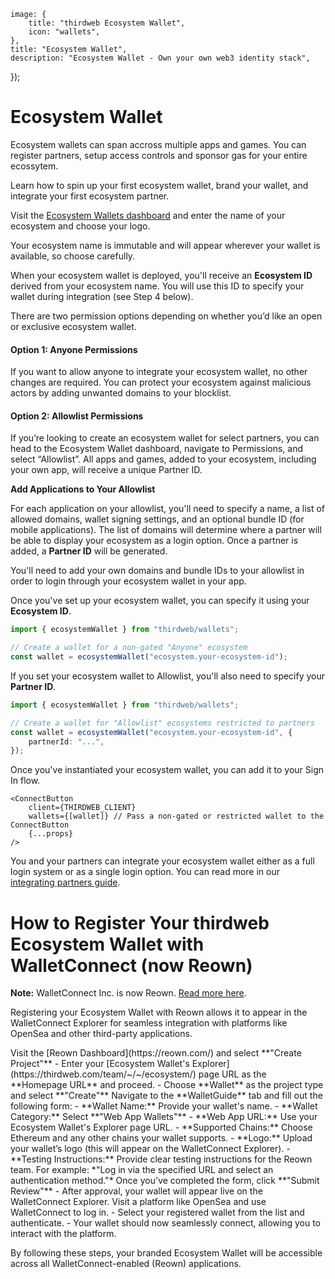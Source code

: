
	image: {
		title: "thirdweb Ecosystem Wallet",
		icon: "wallets",
	},
	title: "Ecosystem Wallet",
	description: "Ecosystem Wallet - Own your own web3 identity stack",
});

# Ecosystem Wallet

Ecosystem wallets can span accross multiple apps and games. You can register partners, setup access controls and sponsor gas for your entire ecossytem.

 Learn how to spin up your first ecosystem wallet, brand your wallet, and integrate your first ecosystem partner.

<Steps>
<Step title='Deploy Your Instance'>

Visit the [Ecosystem Wallets dashboard](https://thirdweb.com/team/~/~/ecosystem/create) and enter the name of your ecosystem and choose your logo.

<Callout variant="warning" title="Ecosystem name is Immutable">
	Your ecosystem name is immutable and will appear wherever your wallet is
	available, so choose carefully.
</Callout>

When your ecosystem wallet is deployed, you'll receive an **Ecosystem ID** derived from your ecosystem name. You will use this ID to specify your wallet during integration (see Step 4 below).

<DocImage src={CreateEcosystemWallet} />
</Step>

<Step title='Set Ecosystem Permissions'>

There are two permission options depending on whether you’d like an open or exclusive ecosystem wallet.

<DocImage src={EcosystemWalletPermissions} />

#### Option 1: Anyone Permissions

If you want to allow anyone to integrate your ecosystem wallet, no other changes are required. You can protect your ecosystem against malicious actors by adding unwanted domains to your blocklist.

#### Option 2: Allowlist Permissions

If you’re looking to create an ecosystem wallet for select partners, you can head to the Ecosystem Wallet dashboard, navigate to Permissions, and select “Allowlist”. All apps and games, added to your ecosystem, including your own app, will receive a unique Partner ID.

**Add Applications to Your Allowlist**

For each application on your allowlist, you'll need to specify a name, a list of allowed domains, wallet signing settings, and an optional bundle ID (for mobile applications). The list of domains will determine where a partner will be able to display your ecosystem as a login option. Once a partner is added, a **Partner ID** will be generated.

<Callout title="Adding Your Own App as a Partner" variant="info">
	You'll need to add your own domains and bundle IDs to your allowlist in order
	to login through your ecosystem wallet in your app.
</Callout>

<DocImage src={AddAPartner} />
</Step>

<Step title='Integrating Your Ecosystem Wallet'>

Once you've set up your ecosystem wallet, you can specify it using your **Ecosystem ID**.

```ts
import { ecosystemWallet } from "thirdweb/wallets";

// Create a wallet for a non-gated "Anyone" ecosystem
const wallet = ecosystemWallet("ecosystem.your-ecosystem-id");
```

If you set your ecosystem wallet to Allowlist, you'll also need to specify your **Partner ID**.

```ts
import { ecosystemWallet } from "thirdweb/wallets";

// Create a wallet for "Allowlist" ecosystems restricted to partners
const wallet = ecosystemWallet("ecosystem.your-ecosystem-id", {
	partnerId: "...",
});
```

Once you've instantiated your ecosystem wallet, you can add it to your Sign In flow.

```tsx
<ConnectButton
	client={THIRDWEB_CLIENT}
	wallets={[wallet]} // Pass a non-gated or restricted wallet to the ConnectButton
	{...props}
/>
```

You and your partners can integrate your ecosystem wallet either as a full login system or as a single login option. You can read more in our [integrating partners guide](/wallets/ecosystem/integrating-partners).

</Step>

</Steps>

# How to Register Your thirdweb Ecosystem Wallet with WalletConnect (now Reown)

**Note:** WalletConnect Inc. is now Reown. [Read more here](https://reown.com/blog/walletconnect-is-now-reown).  

Registering your Ecosystem Wallet with Reown allows it to appear in the WalletConnect Explorer for seamless integration with platforms like OpenSea and other third-party applications.

<Steps>
<Step title="Create a New Project in Reown">
Visit the [Reown Dashboard](https://reown.com/) and select **"Create Project"**  
- Enter your [Ecosystem Wallet's Explorer](https://thirdweb.com/team/~/~/ecosystem/) page URL as the **Homepage URL** and proceed.  
- Choose **Wallet** as the project type and select **"Create"**
</Step>

<DocImage src={WalletconnectCreate} />
<DocImage src={WalletconnectUrl} />
<DocImage src={WalletconnectWallet} />

<Step title="Complete Your Project Details">
Navigate to the **WalletGuide** tab and fill out the following form:
- **Wallet Name:** Provide your wallet's name.  
- **Wallet Category:** Select **"Web App Wallets"**  
- **Web App URL:** Use your Ecosystem Wallet's Explorer page URL.  
- **Supported Chains:** Choose Ethereum and any other chains your wallet supports.  
- **Logo:** Upload your wallet’s logo (this will appear on the WalletConnect Explorer).  
- **Testing Instructions:** Provide clear testing instructions for the Reown team. For example: *"Log in via the specified URL and select an authentication method."*  
</Step>

<DocImage src={WalletconnectGuide} />

<Step title="Submit for Review">
Once you've completed the form, click **"Submit Review"**  
- After approval, your wallet will appear live on the WalletConnect Explorer.
</Step>

<Step title="Verify Your Integration">
Visit a platform like OpenSea and use WalletConnect to log in.  
- Select your registered wallet from the list and authenticate.  
- Your wallet should now seamlessly connect, allowing you to interact with the platform.
</Step>
</Steps>

By following these steps, your branded Ecosystem Wallet will be accessible across all WalletConnect-enabled (Reown) applications.
